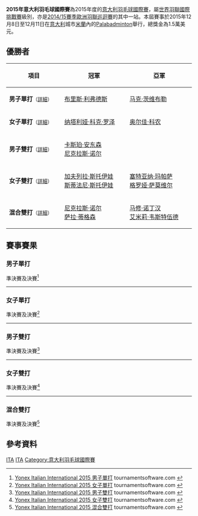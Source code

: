 {{noteTA|G1=Badminton}}
{{infobox badminton event
|name           = 2015年意大利羽毛球國際賽
|image          = 
|size           = 
|caption        =
|dates          = 2015年12月8日－12月11日
|number_edition = 
|level          = 4A
|prize_money    = 1.5萬美元
|location       = {{ITA}}[[米蘭|米蘭]]
|venue          = Palabadminton
|previous       = 2014年意大利羽毛球國際賽 
|next           = 2016年意大利羽毛球國際賽
}}
'''2015年意大利羽毛球國際賽'''為2015年度的[[意大利羽毛球國際賽|意大利羽毛球國際賽]]，屬[[世界羽聯國際挑戰賽|世界羽聯國際挑戰賽]]級別，亦是[[2014/15賽季歐洲羽聯巡迴賽|2014/15賽季歐洲羽聯巡迴賽]]的其中一站。本屆賽事於2015年12月8日至12月11日在[[意大利|意大利]]城市[[米蘭|米蘭]]內的[[Palabadminton|Palabadminton]]舉行，總獎金為1.5萬美元。

== 優勝者 ==
{| class=wikitable style="font-size:small"
!width="200"|項目
!width="250"|冠軍
!width="250"|亞軍
|-
|'''男子單打'''<small>（[[#男子單打|詳細]]）</small>
|{{flagicon|FRA}} [[布里斯·利弗德斯|布里斯·利弗德斯]]
|{{flagicon|GER}} [[马克·茨维布勒|马克·茨维布勒]]
|-
|'''女子單打'''<small>（[[#女子單打|詳細]]）</small>
|{{flagicon|DEN}} [[纳塔利娅·科克·罗泽|纳塔利娅·科克·罗泽]]
|{{flagicon|GER}} [[奥尔佳·科农|奥尔佳·科农]]
|-
|'''男子雙打'''<small>（[[#男子雙打|詳細]]）</small>
|{{flagicon|DEN}} [[卡斯珀·安东森|卡斯珀·安东森]]<br/>{{flagicon|DEN}} [[尼克拉斯·诺尔|尼克拉斯·诺尔]]
|{{nowrap|{{flagicon|DEN}} [[马蒂亚斯·克里斯蒂安森|马蒂亚斯·克里斯蒂安森]]<br/>{{flagicon|DEN}} [[大卫·道嘉德|大卫·道嘉德]]}}
|-
|'''女子雙打'''<small>（[[#女子雙打|詳細]]）</small>
|{{flagicon|BUL}} [[加夫列拉·斯托伊娃|加夫列拉·斯托伊娃]]<br/>{{flagicon|BUL}} [[斯蒂法尼·斯托伊娃|斯蒂法尼·斯托伊娃]]
|{{flagicon|AUS}} [[塞特亚纳·玛帕萨|塞特亚纳·玛帕萨]]<br/>{{flagicon|AUS}} [[格罗娅·萨莫维尔|格罗娅·萨莫维尔]]
|-
|'''混合雙打'''<small>（[[#混合雙打|詳細]]）</small>
|{{flagicon|DEN}} [[尼克拉斯·诺尔|尼克拉斯·诺尔]]<br/>{{flagicon|DEN}} [[萨拉·蒂格森|萨拉·蒂格森]]
|{{flagicon|ENG}} [[马修·诺丁汉|马修·诺丁汉]]<br/>{{flagicon|ENG}} [[艾米莉·韦斯特伍德|艾米莉·韦斯特伍德]]
|}

== 賽事賽果 ==
=== 男子單打 ===
;準決賽及決賽<ref name="MS">[https://bwf.tournamentsoftware.com/sport/draw.aspx?id=705DF65F-FCA1-4EC7-ACEE-12892B77B4EB&draw=2 Yonex Italian International 2015 男子單打] tournamentsoftware.com {{en}}</ref>
{{4TeamBracket-Tennis3-v2
| team-width=200
| RD1-seed1=1
| RD1-team1='''{{flagicon|GER}} [[马克·茨维布勒|马克·茨维布勒]]
| RD1-score1-1='''21
| RD1-score1-2='''21
| RD1-score1-3=
| RD1-seed2=5
| RD1-team2={{flagicon|FRA}} [[托马斯·鲁克塞尔|托马斯·鲁克塞尔]]
| RD1-score2-1=9
| RD1-score2-2=8
| RD1-score2-3=

| RD1-seed3=
| RD1-team3={{flagicon|SCO}} [[基兰·梅里利斯|基兰·梅里利斯]]
| RD1-score3-1='''21
| RD1-score3-2=17
| RD1-score3-3=19
| RD1-seed4=2
| RD1-team4='''{{nowrap|{{flagicon|FRA}} [[布里斯·利弗德斯|布里斯·利弗德斯]]}}
| RD1-score4-1=16
| RD1-score4-2='''21
| RD1-score4-3='''21

| RD2-seed1=1
| RD2-team1={{flagicon|GER}} [[马克·茨维布勒|马克·茨维布勒]]
| RD2-score1-1=17
| RD2-score1-2='''21
| RD2-score1-3=24
| RD2-seed2=2
| RD2-team2='''{{nowrap|{{flagicon|FRA}} [[布里斯·利弗德斯|布里斯·利弗德斯]]}}
| RD2-score2-1='''21
| RD2-score2-2=14
| RD2-score2-3='''26
}}
----

=== 女子單打 ===
;準決賽及決賽<ref name="WS">[https://bwf.tournamentsoftware.com/sport/draw.aspx?id=705DF65F-FCA1-4EC7-ACEE-12892B77B4EB&draw=4 Yonex Italian International 2015 女子單打] tournamentsoftware.com {{en}}</ref>
{{4TeamBracket-Tennis3-v2
| team-width=200
| RD1-seed1=
| RD1-team1={{flagicon|TPE}} [[李佳馨|李佳馨]]
| RD1-score1-1=13
| RD1-score1-2=11
| RD1-score1-3=
| RD1-seed2=5
| RD1-team2='''{{flagicon|GER}} [[奥尔佳·科农|奥尔佳·科农]]
| RD1-score2-1='''21
| RD1-score2-2='''21
| RD1-score2-3=

| RD1-seed3=3
| RD1-team3={{flagicon|BUL}} [[琳达·塞奇妮|琳达·塞奇妮]]
| RD1-score3-1=19
| RD1-score3-2=16
| RD1-score3-3=
| RD1-seed4=8
| RD1-team4='''{{flagicon|DEN}} [[纳塔利娅·科克·罗泽|纳塔利娅·科克·罗泽]]
| RD1-score4-1='''21
| RD1-score4-2='''21
| RD1-score4-3=

| RD2-seed1=5
| RD2-team1={{flagicon|GER}} [[奥尔佳·科农|奥尔佳·科农]]
| RD2-score1-1=18
| RD2-score1-2='''21
| RD2-score1-3=15
| RD2-seed2=8
| RD2-team2='''{{flagicon|DEN}} [[纳塔利娅·科克·罗泽|纳塔利娅·科克·罗泽]]
| RD2-score2-1='''21
| RD2-score2-2=16
| RD2-score2-3='''21
}}
----

=== 男子雙打 ===
;準決賽及決賽<ref name="MD">[https://bwf.tournamentsoftware.com/sport/draw.aspx?id=705DF65F-FCA1-4EC7-ACEE-12892B77B4EB&draw=6 Yonex Italian International 2015 男子雙打] tournamentsoftware.com {{en}}</ref>
{{4TeamBracket-Tennis3-v2
| team-width=200
| RD1-seed1=1
| RD1-team1={{flagicon|POL}} [[亚当·克瓦林纳|亚当·克瓦林纳]]<br/> {{flagicon|POL}} [[普热梅斯瓦夫·瓦查|普热梅斯瓦夫·瓦查]]
| RD1-score1-1=23
| RD1-score1-2=16
| RD1-score1-3=
| RD1-seed2=
| RD1-team2='''{{flagicon|DEN}} [[卡斯珀·安东森|卡斯珀·安东森]]<br/> {{flagicon|DEN}} [[尼克拉斯·诺尔|尼克拉斯·诺尔]]
| RD1-score2-1='''25
| RD1-score2-2='''21
| RD1-score2-3=

| RD1-seed3=8
| RD1-team3={{nowrap|{{flagicon|GER}} [[马克·拉姆斯富斯|马克·拉姆斯富斯]]<br/> {{flagicon|GER}} [[马文·埃米尔·塞德尔|马文·埃米尔·塞德尔]] (棄權)}}
| RD1-score3-1=
| RD1-score3-2=
| RD1-score3-3=
| RD1-seed4=2
| RD1-team4='''{{flagicon|DEN}} [[马蒂亚斯·克里斯蒂安森|马蒂亚斯·克里斯蒂安森]]<br/> {{flagicon|DEN}} [[大卫·道嘉德|大卫·道嘉德]]
| RD1-score4-1=
| RD1-score4-2=
| RD1-score4-3=

| RD2-seed1=
| RD2-team1='''{{flagicon|DEN}} [[卡斯珀·安东森|卡斯珀·安东森]]<br/> {{flagicon|DEN}} [[尼克拉斯·诺尔|尼克拉斯·诺尔]]
| RD2-score1-1='''24
| RD2-score1-2='''21
| RD2-score1-3=
| RD2-seed2=2
| RD2-team2={{nowrap|{{flagicon|DEN}} [[马蒂亚斯·克里斯蒂安森|马蒂亚斯·克里斯蒂安森]]<br/> {{flagicon|DEN}} [[大卫·道嘉德|大卫·道嘉德]]}}
| RD2-score2-1=22
| RD2-score2-2=14
| RD2-score2-3=
}}
----

=== 女子雙打 ===
;準決賽及決賽<ref name="WD">[https://bwf.tournamentsoftware.com/sport/draw.aspx?id=705DF65F-FCA1-4EC7-ACEE-12892B77B4EB&draw=7 Yonex Italian International 2015 女子雙打] tournamentsoftware.com {{en}}</ref>
{{4TeamBracket-Tennis3-v2
| team-width=200
| RD1-seed1=1
| RD1-team1='''{{flagicon|BUL}} [[加夫列拉·斯托伊娃|加夫列拉·斯托伊娃]]<br/> {{flagicon|BUL}} [[斯蒂法尼·斯托伊娃|斯蒂法尼·斯托伊娃]]
| RD1-score1-1='''21
| RD1-score1-2=16
| RD1-score1-3='''21
| RD1-seed2=4
| RD1-team2={{flagicon|DEN}} [[麦尔肯·弗勒尔戈德|麦尔肯·弗勒尔戈德]]<br/> {{flagicon|DEN}} [[萨拉·蒂格森|萨拉·蒂格森]]
| RD1-score2-1=12
| RD1-score2-2='''21
| RD1-score2-3=15

| RD1-seed3=
| RD1-team3='''{{flagicon|AUS}} [[塞特亚纳·玛帕萨|塞特亚纳·玛帕萨]]<br/> {{flagicon|AUS}} [[格罗娅·萨莫维尔|格罗娅·萨莫维尔]]
| RD1-score3-1='''21
| RD1-score3-2='''21
| RD1-score3-3=
| RD1-seed4=
| RD1-team4={{nowrap|{{flagicon|RUS}} [[安娜斯塔西亚·切尔维亚科娃|安娜斯塔西亚·切尔维亚科娃]]<br/> {{flagicon|RUS}} [[奥尔佳·莫罗佐娃|奥尔佳·莫罗佐娃]]}}
| RD1-score4-1=16
| RD1-score4-2=16
| RD1-score4-3=

| RD2-seed1=1
| RD2-team1='''{{flagicon|BUL}} [[加夫列拉·斯托伊娃|加夫列拉·斯托伊娃]]<br/> {{flagicon|BUL}} [[斯蒂法尼·斯托伊娃|斯蒂法尼·斯托伊娃]]
| RD2-score1-1='''21
| RD2-score1-2=18
| RD2-score1-3=''13
| RD2-seed2=
| RD2-team2={{nowrap|{{flagicon|AUS}} [[塞特亚纳·玛帕萨|塞特亚纳·玛帕萨]]<br/> {{flagicon|AUS}} [[格罗娅·萨莫维尔|格罗娅·萨莫维尔]] (中途退出)}}
| RD2-score2-1=19
| RD2-score2-2='''21
| RD2-score2-3=''6
}}
----

=== 混合雙打 ===
;準決賽及決賽<ref name="XD">[https://bwf.tournamentsoftware.com/sport/draw.aspx?id=705DF65F-FCA1-4EC7-ACEE-12892B77B4EB&draw=9 Yonex Italian International 2015 混合雙打] tournamentsoftware.com {{en}}</ref>
{{4TeamBracket-Tennis3-v2
| team-width=200
| RD1-seed1=1
| RD1-team1='''{{flagicon|DEN}} [[尼克拉斯·诺尔|尼克拉斯·诺尔]]<br/> {{flagicon|DEN}} [[萨拉·蒂格森|萨拉·蒂格森]]
| RD1-score1-1='''21
| RD1-score1-2='''21
| RD1-score1-3=
| RD1-seed2=5
| RD1-team2={{flagicon|GER}} [[马文·埃米尔·塞德尔|马文·埃米尔·塞德尔]]<br/> {{flagicon|GER}} [[琳达·埃弗勒|琳达·埃弗勒]]
| RD1-score2-1=14
| RD1-score2-2=10
| RD1-score2-3=

| RD1-seed3=7
| RD1-team3={{flagicon|RUS}} [[罗季翁·卡尔加夫|罗季翁·卡尔加夫]]<br/> {{flagicon|RUS}} [[叶卡捷琳娜·博洛托娃|叶卡捷琳娜·博洛托娃]]
| RD1-score3-1=17
| RD1-score3-2=18
| RD1-score3-3=
| RD1-seed4=
| RD1-team4='''{{flagicon|ENG}} [[马修·诺丁汉|马修·诺丁汉]]<br/> {{flagicon|ENG}} [[艾米莉·韦斯特伍德|艾米莉·韦斯特伍德]]
| RD1-score4-1='''21
| RD1-score4-2='''21
| RD1-score4-3=

| RD2-seed1=1
| RD2-team1='''{{flagicon|DEN}} [[尼克拉斯·诺尔|尼克拉斯·诺尔]]<br/> {{flagicon|DEN}} [[萨拉·蒂格森|萨拉·蒂格森]]
| RD2-score1-1='''21
| RD2-score1-2=17
| RD2-score1-3='''21
| RD2-seed2=
| RD2-team2={{flagicon|ENG}} [[马修·诺丁汉|马修·诺丁汉]]<br/> {{flagicon|ENG}} [[艾米莉·韦斯特伍德|艾米莉·韦斯特伍德]]
| RD2-score2-1=10
| RD2-score2-2='''21
| RD2-score2-3=19
}}

== 參考資料 ==
{{Reflist}}

[[Category:2015年世界羽聯國際挑戰賽|ITA]]
[[Category:2014/15賽季歐洲羽聯巡迴賽|ITA]]
[[Category:意大利羽毛球國際賽|Category:意大利羽毛球國際賽]]